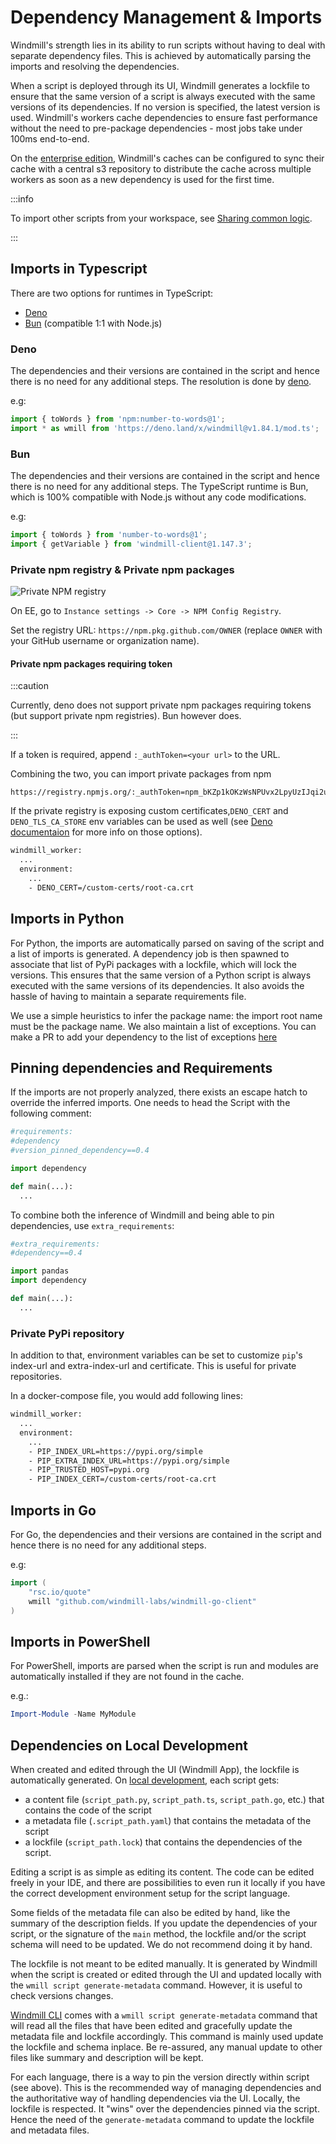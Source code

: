 
# Dependency Management & Imports

Windmill's strength lies in its ability to run scripts without having to deal with separate dependency files. This is achieved by automatically parsing the imports and resolving the dependencies.

When a script is deployed through its UI, Windmill generates a lockfile to ensure that the same version of a script is always executed with the same versions of its dependencies. If no version is specified, the latest version is used. Windmill's workers cache dependencies to ensure fast performance without the need to pre-package dependencies - most jobs take under 100ms end-to-end.

On the [enterprise edition](/pricing), Windmill's caches can be configured to sync their cache with a central s3 repository to distribute the cache across multiple workers as soon as a new dependency is used for the first time.

:::info

To import other scripts from your workspace, see [Sharing common logic](../5_sharing_common_logic/index.md).

:::

## Imports in Typescript

There are two options for runtimes in TypeScript:

- [Deno](#deno)
- [Bun](#bun) (compatible 1:1 with Node.js)

### Deno

The dependencies and their versions are contained in the script and hence there is no need for any additional steps. The resolution is done by [deno](https://deno.com/runtime).

e.g:

```ts
import { toWords } from 'npm:number-to-words@1';
import * as wmill from 'https://deno.land/x/windmill@v1.84.1/mod.ts';
```

### Bun

The dependencies and their versions are contained in the script and hence there is no need for any additional steps. The TypeScript runtime is Bun, which is 100% compatible with Node.js without any code modifications.

e.g:

```ts
import { toWords } from 'number-to-words@1';
import { getVariable } from 'windmill-client@1.147.3';
```

### Private npm registry & Private npm packages

![Private NPM registry](private_registry.png)

On EE, go to `Instance settings -> Core -> NPM Config Registry`.

Set the registry URL: `https://npm.pkg.github.com/OWNER` (replace `OWNER` with your GitHub username or organization name).

#### Private npm packages requiring token

:::caution

Currently, deno does not support private npm packages requiring tokens (but support private npm registries). Bun however does.

:::

If a token is required, append `:_authToken=<your url>` to the URL.

Combining the two, you can import private packages from npm

```
https://registry.npmjs.org/:_authToken=npm_bKZp1kOKzWsNPUvx2LpyUzIJqi2uaw23eqw
```

If the private registry is exposing custom certificates,`DENO_CERT` and `DENO_TLS_CA_STORE` env variables can be used as well (see [Deno documentaion](https://docs.deno.com/runtime/manual/getting_started/setup_your_environment#environment-variables) for more info on those options).

```dockerfile
windmill_worker:
  ...
  environment:
    ...
    - DENO_CERT=/custom-certs/root-ca.crt
```

## Imports in Python

For Python, the imports are automatically parsed on saving of the script and a list of imports is generated. A dependency job is then
spawned to associate that list of PyPi packages with a lockfile, which will lock
the versions. This ensures that the same version of a Python script is always
executed with the same versions of its dependencies. It also avoids the hassle
of having to maintain a separate requirements file.

We use a simple heuristics to infer the package name: the import root name must be the package name. We also maintain a list of exceptions.
You can make a PR to add your dependency to the list of exceptions [here](https://github.com/windmill-labs/windmill/blob/baac93f40140ee37548a273885c028a8e6500b6d/backend/parsers/windmill-parser-py-imports/src/lib.rs#L48)

## Pinning dependencies and Requirements

If the imports are not properly analyzed, there exists an escape hatch to
override the inferred imports. One needs to head the Script with the following comment:

```python
#requirements:
#dependency
#version_pinned_dependency==0.4

import dependency

def main(...):
  ...
```

To combine both the inference of Windmill and being able to pin dependencies, use `extra_requirements`:

```python
#extra_requirements:
#dependency==0.4

import pandas
import dependency

def main(...):
  ...
```

### Private PyPi repository

In addition to that, environment variables can be set to customize `pip`'s index-url and extra-index-url and certificate.
This is useful for private repositories.

In a docker-compose file, you would add following lines:

```dockerfile
windmill_worker:
  ...
  environment:
    ...
    - PIP_INDEX_URL=https://pypi.org/simple
    - PIP_EXTRA_INDEX_URL=https://pypi.org/simple
    - PIP_TRUSTED_HOST=pypi.org
    - PIP_INDEX_CERT=/custom-certs/root-ca.crt
```

## Imports in Go

For Go, the dependencies and their versions are contained in the
script and hence there is no need for any additional steps.

e.g:

```go
import (
	"rsc.io/quote"
    wmill "github.com/windmill-labs/windmill-go-client"
)
```

## Imports in PowerShell

For PowerShell, imports are parsed when the script is run and modules are automatically installed if they are not found in the cache.

e.g.:

```powershell
Import-Module -Name MyModule
```

## Dependencies on Local Development

When created and edited through the UI (Windmill App), the lockfile is automatically generated. On [local development](../4_local_development/index.mdx), each script gets:
- a content file (`script_path.py`, `script_path.ts`, `script_path.go`, etc.) that contains the code of the script
- a metadata file (`.script_path.yaml`) that contains the metadata of the script
- a lockfile (`script_path.lock`) that contains the dependencies of the script.

Editing a script is as simple as editing its content. The code can be edited freely in your IDE, and there are possibilities to even run it locally if you have the correct development environment setup for the script language.

Some fields of the metadata file can also be edited by hand, like the summary of the description fields. If you update the dependencies of your script, or the signature of the `main` method, the lockfile and/or the script schema will need to be updated. We do not recommend doing it by hand.

The lockfile is not meant to be edited manually. It is generated by Windmill when the script is created or edited through the UI and updated locally with the `wmill script generate-metadata` command. However, it is useful to check versions changes.

[Windmill CLI](../3_cli/index.mdx) comes with a `wmill script generate-metadata` command that will read all the files that have been edited and gracefully update the metadata file and lockfile accordingly.
This command is mainly used update the lockfile and schema inplace. Be re-assured, any manual update to other files like summary and description will be kept.

For each language, there is a way to pin the version directly within script (see above). This is the recommended way of managing dependencies and the authoritative way of handling dependencies via the UI.
Locally, the lockfile is respected. It "wins" over the dependencies pinned via the script. Hence the need of the `generate-metadata` command to update the lockfile and metadata files.

<div className="grid grid-cols-2 gap-6 mb-4">
	<DocCard
		title="Deploy to Prod using a Git Workflow"
		description="Windmill integration with Git repositories makes it possible to adopt a robust development process for your Windmill scripts, flows and apps."
		href="/docs/advanced/deploy_gh_gl"
	/>
	<DocCard
		title="Local Development"
		description="Develop locally, push to git and deploy automatically to windmill"
		href="/docs/advanced/local_development"
	/>
</div>
